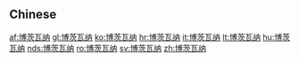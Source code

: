 {{also|博茨瓦納}}
==Chinese==
{{zh-see|博茨瓦納}}

[[af:博茨瓦纳]]
[[gl:博茨瓦纳]]
[[ko:博茨瓦纳]]
[[hr:博茨瓦纳]]
[[it:博茨瓦纳]]
[[lt:博茨瓦纳]]
[[hu:博茨瓦纳]]
[[nds:博茨瓦纳]]
[[ro:博茨瓦纳]]
[[sv:博茨瓦纳]]
[[zh:博茨瓦纳]]